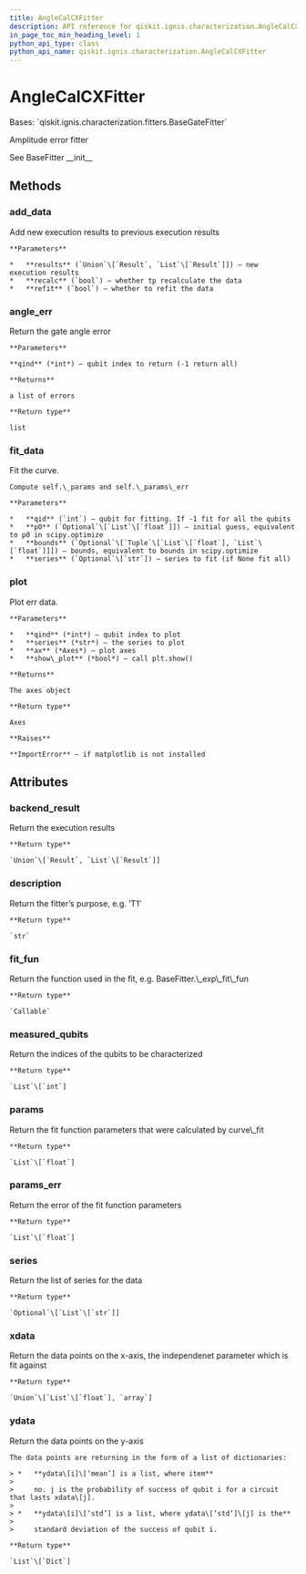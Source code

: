 ```yaml
---
title: AngleCalCXFitter
description: API reference for qiskit.ignis.characterization.AngleCalCXFitter
in_page_toc_min_heading_level: 1
python_api_type: class
python_api_name: qiskit.ignis.characterization.AngleCalCXFitter
---
```


# AngleCalCXFitter

<Class id="qiskit.ignis.characterization.AngleCalCXFitter" github="https://github.com/qiskit-community/qiskit-ignis/tree/stable/0.6/qiskit/ignis/characterization/gates/fitters.py" signature="AngleCalCXFitter(backend_result, xdata, qubits, fit_p0, fit_bounds)">
  Bases: `qiskit.ignis.characterization.fitters.BaseGateFitter`

  Amplitude error fitter

  See BaseFitter \_\_init\_\_

  ## Methods

  ### add\_data

  <Function id="qiskit.ignis.characterization.AngleCalCXFitter.add_data" signature="AngleCalCXFitter.add_data(results, recalc=True, refit=True)">
    Add new execution results to previous execution results

    **Parameters**

    *   **results** (`Union`\[`Result`, `List`\[`Result`]]) – new execution results
    *   **recalc** (`bool`) – whether tp recalculate the data
    *   **refit** (`bool`) – whether to refit the data
  </Function>

  ### angle\_err

  <Function id="qiskit.ignis.characterization.AngleCalCXFitter.angle_err" signature="AngleCalCXFitter.angle_err(qind=- 1)">
    Return the gate angle error

    **Parameters**

    **qind** (*int*) – qubit index to return (-1 return all)

    **Returns**

    a list of errors

    **Return type**

    list
  </Function>

  ### fit\_data

  <Function id="qiskit.ignis.characterization.AngleCalCXFitter.fit_data" signature="AngleCalCXFitter.fit_data(qid=- 1, p0=None, bounds=None, series=None)">
    Fit the curve.

    Compute self.\_params and self.\_params\_err

    **Parameters**

    *   **qid** (`int`) – qubit for fitting. If -1 fit for all the qubits
    *   **p0** (`Optional`\[`List`\[`float`]]) – initial guess, equivalent to p0 in scipy.optimize
    *   **bounds** (`Optional`\[`Tuple`\[`List`\[`float`], `List`\[`float`]]]) – bounds, equivalent to bounds in scipy.optimize
    *   **series** (`Optional`\[`str`]) – series to fit (if None fit all)
  </Function>

  ### plot

  <Function id="qiskit.ignis.characterization.AngleCalCXFitter.plot" signature="AngleCalCXFitter.plot(qind, series='0', ax=None, show_plot=False)">
    Plot err data.

    **Parameters**

    *   **qind** (*int*) – qubit index to plot
    *   **series** (*str*) – the series to plot
    *   **ax** (*Axes*) – plot axes
    *   **show\_plot** (*bool*) – call plt.show()

    **Returns**

    The axes object

    **Return type**

    Axes

    **Raises**

    **ImportError** – if matplotlib is not installed
  </Function>

  ## Attributes

  ### backend\_result

  <Attribute id="qiskit.ignis.characterization.AngleCalCXFitter.backend_result" name="backend_result">
    Return the execution results

    **Return type**

    `Union`\[`Result`, `List`\[`Result`]]
  </Attribute>

  ### description

  <Attribute id="qiskit.ignis.characterization.AngleCalCXFitter.description" name="description">
    Return the fitter’s purpose, e.g. ‘T1’

    **Return type**

    `str`
  </Attribute>

  ### fit\_fun

  <Attribute id="qiskit.ignis.characterization.AngleCalCXFitter.fit_fun" name="fit_fun">
    Return the function used in the fit, e.g. BaseFitter.\_exp\_fit\_fun

    **Return type**

    `Callable`
  </Attribute>

  ### measured\_qubits

  <Attribute id="qiskit.ignis.characterization.AngleCalCXFitter.measured_qubits" name="measured_qubits">
    Return the indices of the qubits to be characterized

    **Return type**

    `List`\[`int`]
  </Attribute>

  ### params

  <Attribute id="qiskit.ignis.characterization.AngleCalCXFitter.params" name="params">
    Return the fit function parameters that were calculated by curve\_fit

    **Return type**

    `List`\[`float`]
  </Attribute>

  ### params\_err

  <Attribute id="qiskit.ignis.characterization.AngleCalCXFitter.params_err" name="params_err">
    Return the error of the fit function parameters

    **Return type**

    `List`\[`float`]
  </Attribute>

  ### series

  <Attribute id="qiskit.ignis.characterization.AngleCalCXFitter.series" name="series">
    Return the list of series for the data

    **Return type**

    `Optional`\[`List`\[`str`]]
  </Attribute>

  ### xdata

  <Attribute id="qiskit.ignis.characterization.AngleCalCXFitter.xdata" name="xdata">
    Return the data points on the x-axis, the independenet parameter which is fit against

    **Return type**

    `Union`\[`List`\[`float`], `array`]
  </Attribute>

  ### ydata

  <Attribute id="qiskit.ignis.characterization.AngleCalCXFitter.ydata" name="ydata">
    Return the data points on the y-axis

    The data points are returning in the form of a list of dictionaries:

    > *   **ydata\[i]\[‘mean’] is a list, where item**
    >
    >     no. j is the probability of success of qubit i for a circuit that lasts xdata\[j].
    >
    > *   **ydata\[i]\[‘std’] is a list, where ydata\[‘std’]\[j] is the**
    >
    >     standard deviation of the success of qubit i.

    **Return type**

    `List`\[`Dict`]
  </Attribute>
</Class>

